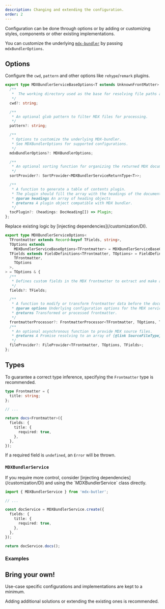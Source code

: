 ```yaml
---
description: Changing and extending the configuration.
order: 2
---
```


Configuration can be done through options or by adding or customizing styles, components or other existing implementations.

<Success>

You can customize the underlying [`mdx-bundler`](https://github.com/kentcdodds/mdx-bundler) by passing `mdxBundlerOptions`.

</Success>

## Options

Configure the `cwd`, `pattern` and other options like `rehype`/`remark` plugins.

```ts {5,10,16,21,28} showLineNumbers
export type MDXBundlerServiceBaseOptions<T extends UnknownFrontMatter> = {
  /**
   *  The working directory used as the base for resolving file paths and imports.
   */
  cwd?: string;

  /**
   * An optional glob pattern to filter MDX files for processing.
   */
  pattern?: string;

  /**
   * Options to customize the underlying MDX-bundler.
   * See MDXBundlerOptions for supported configurations.
   */
  mdxBundlerOptions?: MDXBundlerOptions;

  /**
   * An optional sorting function for organizing the returned MDX documents.
   */
  sortProvider?: SortProvider<MDXBundlerServiceReturnType<T>>;

  /**
   * A function to generate a table of contents plugin.
   * The plugin should fill the array with the headings of the document.
   * @param headings An array of heading objects
   * @returns A plugin object compatible with MDX bundler.
   */
  tocPlugin?: (headings: DocHeading[]) => Plugin;
};
```

<Info>
  Replace existing logic by [injecting dependencies](/customization/DI).
</Info>

```ts {13, 20, 25} showLineNumbers
export type MDXBundlerServiceOptions<
  TFrontmatter extends Record<keyof TFields, string>,
  TOptions extends
    MDXBundlerServiceBaseOptions<TFrontmatter> = MDXBundlerServiceBaseOptions<TFrontmatter>,
  TFields extends FieldDefinitions<TFrontmatter, TOptions> = FieldDefinitions<
    TFrontmatter,
    TOptions
  >,
> = TOptions & {
  /**
   * Defines custom fields in the MDX frontmatter to extract and make available during processing.
   */
  fields?: TFields;

  /**
   * A function to modify or transform frontmatter data before the documents are bundled.
   * @param options Underlying configuration options for the MDX service.
   * @returns Transformed or processed frontmatter.
   */
  frontmatterProcessor?: FrontmatterProcessor<TFrontmatter, TOptions, TFields>;
  /**
   * An optional asynchronous function to provide MDX source files.
   * @returns A Promise resolving to an array of {@link SourceFileType} objects.
   */
  fileProvider?: FileProvider<TFrontmatter, TOptions, TFields>;
};
```

## Types

To guarantee a correct type inference, specifying the `Frontmatter` type is recommended.

```ts {1-3,7} showLineNumbers
type Frontmatter = {
  title: string;
};

// ...

return docs<Frontmatter>({
  fields: {
    title: {
      required: true,
    },
  },
});
```

<Info>

If a required field is `undefined`, an `Error` will be thrown.

</Info>

### `MDXBundlerService`

<Info>
  If you require more control, consider [injecting
  dependencies](/customization/DI) and using the `MDXBundlerService` class
  directly.
</Info>

```ts {1,5-11} showLineNumbers
import { MDXBundlerService } from 'mdx-butler';

// ...

const docService = MDXBundlerService.create({
  fields: {
    title: {
      required: true,
    },
  },
});

return docService.docs();
```

### Examples

<Examples />

## Bring your own!

Use-case specific configurations and implementations are kept to a minimum.

<Success>
  Adding additional solutions or extending the existing ones is recommended.
</Success>
